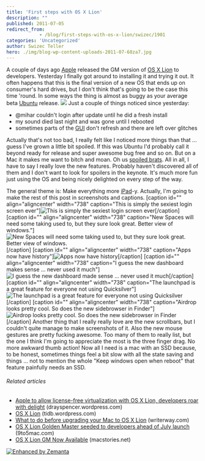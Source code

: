 ```yaml
---
title: 'First steps with OS X Lion'
description: ""
published: 2011-07-05
redirect_from: 
            - /blog/first-steps-with-os-x-lion/swizec/1901
categories: 'Uncategorized'
author: Swizec Teller
hero: ./img/blog-wp-content-uploads-2011-07-68za7.jpg
---
```

A couple of days ago [Apple](http://www.apple.com "Apple") released the GM version of [OS X Lion](http://www.apple.com/macosx/lion "Mac OS X Lion") to developers. Yesterday I finally got around to installing it and trying it out. It often happens that this is the final version of a new OS that ends up on consumer's hard drives, but I don't think that's going to be the case this time 'round. In some ways the thing is almost as buggy as your average beta [Ubuntu](http://www.ubuntu.com/ "Ubuntu (operating system)") release. ![](./img/blog-wp-content-uploads-2011-07-68za7.jpg) Just a couple of things noticed since yesterday:

- @mihar couldn't login after update until he did a fresh install
- my sound died last night and was gone until I rebooted
- sometimes parts of the [GUI](http://en.wikipedia.org/wiki/Graphical_user_interface "Graphical user interface") don't refresh and there are left over glitches

Actually that's not too bad, I really felt like I noticed more things than that ... guess I've grown a little bit spoiled. If this was Ubuntu I'd probably call it beyond ready for release and super awesome bug free and so on. But on a Mac it makes me want to bitch and moan. Oh us [spoiled brats](http://en.wikipedia.org/wiki/Spoiled_child "Spoiled child"). All in all, I have to say I really love the new features. Probably haven't discovered all of them and I don't want to look for spoilers in the keynote. It's much more fun just using the OS and being nicely delighted on every step of the way.

<!--more-->

The general theme is: Make everything more [iPad](http://www.apple.com/ipad/ "iPad")-y. Actually, I'm going to make the rest of this post in screenshots and captions. \[caption id="" align="aligncenter" width="738" caption="This is simply the sexiest login screen ever"]![](./img/blog-wp-content-uploads-2011-07-68za7.jpg "This is simply the sexiest login screen ever")\[/caption] \[caption id="" align="aligncenter" width="738" caption="New Spaces will need some taking used to, but they sure look great. Better view of windows."]![](./img/blog-wp-content-uploads-2011-07-sNKpI.jpg "New Spaces will need some taking used to, but they sure look great. Better view of windows.")\[/caption] \[caption id="" align="aligncenter" width="738" caption="Apps now have history"]![](./img/blog-wp-content-uploads-2011-07-5zDNd.png "Apps now have history")\[/caption] \[caption id="" align="aligncenter" width="738" caption="I guess the new dashboard makes sense ... never used it much"]![](./img/blog-wp-content-uploads-2011-07-7l8re.png "I guess the new dashboard made sense ... never used it much")\[/caption] \[caption id="" align="aligncenter" width="738" caption="The launchpad is a great feature for everyone not using Quicksilver"]![](./img/blog-wp-content-uploads-2011-07-9q4ii.jpg "The launchpad is a great feature for everyone not using Quicksilver")\[/caption] \[caption id="" align="aligncenter" width="738" caption="Airdrop looks pretty cool. So does the new sidebrowser in Finder"]![](./img/blog-wp-content-uploads-2011-07-xfMzh.png "Airdrop looks pretty cool. So does the new sidebrowser in Finder")\[/caption] Another thing that I really really love are the new scrollbars, but I couldn't quite manage to make screenshots of it. Also the new mouse gestures are pretty fucking awesome. Too many of them to really list, but the one I think I'm going to appreciate the most is the three finger drag. No more awkward thumb action! Now all I need is a mac with an SSD because, to be honest, sometimes things feel a bit slow with all the state saving and things ... not to mention the whole "Keep windows open when reboot" that feature painfully needs an SSD.

###### Related articles

- [Apple to allow license-free virtualization with OS X Lion, developers roar with delight](http://drayspencer.wordpress.com/2011/07/05/apple-to-allow-license-free-virtualization-with-os-x-lion-developers-roar-with-delight/) (drayspencer.wordpress.com)
- [OS X Lion](http://tidb.wordpress.com/2011/07/01/os-x-lion/) (tidb.wordpress.com)
- [What to do before upgrading your Mac to OS X Lion](http://writerway.com/2011/06/30/what-to-do-before-upgrading-your-mac-to-os-x-lion/) (writerway.com)
- [OS X Lion Golden Master seeded to developers ahead of July launch](http://9to5mac.com/2011/07/01/os-x-lion-golden-master-seeded-to-developers/) (9to5mac.com)
- [OS X Lion GM Now Available](http://www.macstories.net/news/os-x-lion-gm-now-available/) (macstories.net)

[![Enhanced by Zemanta](http://img.zemanta.com/zemified_e.png?x-id=24dd1167-af88-4f12-a1b9-85557c32b7e7)](http://www.zemanta.com/ "Enhanced by Zemanta")